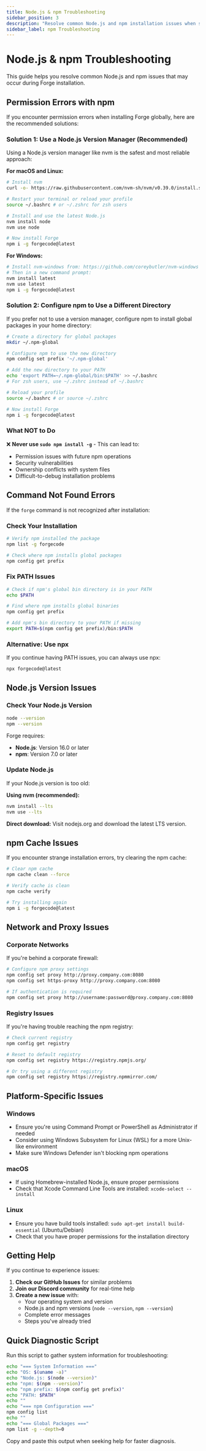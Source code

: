 ```yaml
---
title: Node.js & npm Troubleshooting
sidebar_position: 3
description: "Resolve common Node.js and npm installation issues when setting up Forge."
sidebar_label: npm Troubleshooting
---
```



# Node.js & npm Troubleshooting

This guide helps you resolve common Node.js and npm issues that may occur during Forge installation.

## Permission Errors with npm

If you encounter permission errors when installing Forge globally, here are the recommended solutions:

### Solution 1: Use a Node.js Version Manager (Recommended)

Using a Node.js version manager like nvm is the safest and most reliable approach:

**For macOS and Linux:**

```bash
# Install nvm
curl -o- https://raw.githubusercontent.com/nvm-sh/nvm/v0.39.0/install.sh | bash

# Restart your terminal or reload your profile
source ~/.bashrc # or ~/.zshrc for zsh users

# Install and use the latest Node.js
nvm install node
nvm use node

# Now install Forge
npm i -g forgecode@latest
```

**For Windows:**

```bash
# Install nvm-windows from: https://github.com/coreybutler/nvm-windows
# Then in a new command prompt:
nvm install latest
nvm use latest
npm i -g forgecode@latest
```

### Solution 2: Configure npm to Use a Different Directory

If you prefer not to use a version manager, configure npm to install global packages in your home directory:

```bash
# Create a directory for global packages
mkdir ~/.npm-global

# Configure npm to use the new directory
npm config set prefix '~/.npm-global'

# Add the new directory to your PATH
echo 'export PATH=~/.npm-global/bin:$PATH' >> ~/.bashrc
# For zsh users, use ~/.zshrc instead of ~/.bashrc

# Reload your profile
source ~/.bashrc # or source ~/.zshrc

# Now install Forge
npm i -g forgecode@latest
```

### What NOT to Do

❌ **Never use `sudo npm install -g`** - This can lead to:

- Permission issues with future npm operations
- Security vulnerabilities
- Ownership conflicts with system files
- Difficult-to-debug installation problems

## Command Not Found Errors

If the `forge` command is not recognized after installation:

### Check Your Installation

```bash
# Verify npm installed the package
npm list -g forgecode

# Check where npm installs global packages
npm config get prefix
```

### Fix PATH Issues

```bash
# Check if npm's global bin directory is in your PATH
echo $PATH

# Find where npm installs global binaries
npm config get prefix

# Add npm's bin directory to your PATH if missing
export PATH=$(npm config get prefix)/bin:$PATH
```

### Alternative: Use npx

If you continue having PATH issues, you can always use npx:

```bash
npx forgecode@latest
```

## Node.js Version Issues

### Check Your Node.js Version

```bash
node --version
npm --version
```

Forge requires:

- **Node.js**: Version 16.0 or later
- **npm**: Version 7.0 or later

### Update Node.js

If your Node.js version is too old:

**Using nvm (recommended):**

```bash
nvm install --lts
nvm use --lts
```

**Direct download:**
Visit <CustomLink href="https://nodejs.org/">nodejs.org</CustomLink> and download the latest LTS version.

## npm Cache Issues

If you encounter strange installation errors, try clearing the npm cache:

```bash
# Clear npm cache
npm cache clean --force

# Verify cache is clean
npm cache verify

# Try installing again
npm i -g forgecode@latest
```

## Network and Proxy Issues

### Corporate Networks

If you're behind a corporate firewall:

```bash
# Configure npm proxy settings
npm config set proxy http://proxy.company.com:8080
npm config set https-proxy http://proxy.company.com:8080

# If authentication is required
npm config set proxy http://username:password@proxy.company.com:8080
```

### Registry Issues

If you're having trouble reaching the npm registry:

```bash
# Check current registry
npm config get registry

# Reset to default registry
npm config set registry https://registry.npmjs.org/

# Or try using a different registry
npm config set registry https://registry.npmmirror.com/
```

## Platform-Specific Issues

### Windows

- Ensure you're using Command Prompt or PowerShell as Administrator if needed
- Consider using Windows Subsystem for Linux (WSL) for a more Unix-like environment
- Make sure Windows Defender isn't blocking npm operations

### macOS

- If using Homebrew-installed Node.js, ensure proper permissions
- Check that Xcode Command Line Tools are installed: `xcode-select --install`

### Linux

- Ensure you have build tools installed: `sudo apt-get install build-essential` (Ubuntu/Debian)
- Check that you have proper permissions for the installation directory

## Getting Help

If you continue to experience issues:

1. **Check our <CustomLink href="https://github.com/antinomyhq/forge/issues">GitHub Issues</CustomLink>** for similar problems
2. **Join our <CustomLink href="https://discord.gg/kRZBPpkgwq">Discord community</CustomLink>** for real-time help
3. **Create a new issue** with:
   - Your operating system and version
   - Node.js and npm versions (`node --version`, `npm --version`)
   - Complete error messages
   - Steps you've already tried

## Quick Diagnostic Script

Run this script to gather system information for troubleshooting:

```bash
echo "=== System Information ==="
echo "OS: $(uname -a)"
echo "Node.js: $(node --version)"
echo "npm: $(npm --version)"
echo "npm prefix: $(npm config get prefix)"
echo "PATH: $PATH"
echo ""
echo "=== npm Configuration ==="
npm config list
echo ""
echo "=== Global Packages ==="
npm list -g --depth=0
```

Copy and paste this output when seeking help for faster diagnosis.
